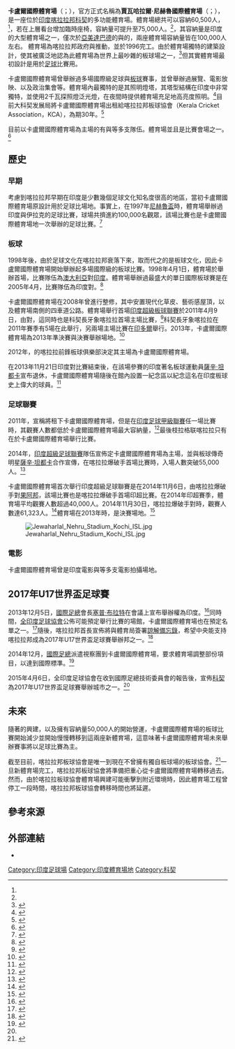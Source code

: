{{Infobox stadium
| name                = 賈瓦哈拉爾·尼赫魯國際體育場
| nickname            = 卡盧爾國際體育場
| logo_image          = 
| logo_caption        =
| image               = [[File:Kaloor_Jawaharlal_Nehru_Stadium.JPG|300px]]
| caption             = 卡盧爾國際體育場內部一覽
| fullname            =
| former_names        =
| location            = {{IND}}[[喀拉拉邦|喀拉拉邦]][[科契|科契]]{{le|卡盧爾|Kaloor}}
| coordinates         =9°59′50″N 76°18′04″E 
| broke_ground        =
| built               =
| opened              = 1996年
| renovated           = 2008年
| expanded            =
| closed              =
| demolished          =
| owner               = {{le|大科契发展局|Greater Cochin Development Authority}}
| operator            = {{le|大科契发展局|Greater Cochin Development Authority}}
| surface             = 天然草皮
| scoreboard          =
| construction_cost   = 
| suites              = 109
| architect           = 
| project_manager     =
| structural engineer = 
| services engineer   =
| general_contractor  =
| main_contractors    =
| capacity            =75,000 <ref name="kochi stadium capacity">{{cite news |language=en |title=Ticket Sale for Blasters' Home Matches Begins |url=http://www.newindianexpress.com/cities/kochi/Ticket-Sale-for-Blasters-Home-Matches-Begins/2015/10/02/article3058381.ece |publisher=[[The_Indian_Express|The Indian Express]] |date=2015-10-02 |accessdate=2015-10-07 |archive-date=2017-07-07 |archive-url=https://web.archive.org/web/20170707173739/http://www.newindianexpress.com/cities/kochi/2015/oct/02/Ticket-Sale-for-Blasters-Home-Matches-Begins-823523.html |dead-url=no }}</ref><ref name="PARKS AND OPEN SPACES">{{cite web |language=en |title=PARKS AND OPEN SPACES |url=http://www.gcdaonline.com/html/Parks,%20open%20space%20and%20recreational%20centre%20by%20GCDA.html |publisher=GCDA - Greater Cochin Development Authority |accessdate=2015-11-26 |deadurl=yes |archiveurl=https://web.archive.org/web/20151120032911/http://www.gcdaonline.com/html/Parks%2C%20open%20space%20and%20recreational%20centre%20by%20GCDA.html |archivedate=2015-11-20 }}</ref>
| executive_suites    =
| dimensions          =
| acreage             =
| tenants ='''目前'''<br>[[印度國家足球隊|印度國家足球隊]]（1997年至今）<br>{{le|喀拉拉爆破手足球俱樂部|Kerala Blasters FC}}（2014年至今）<br> {{le|喀拉拉邦足球隊|Kerala football team}}（1997年至今）<br> {{le|喀拉拉邦板球隊|Kerala cricket team}}（1998年至今）<br> '''過去'''<br>[[印度國家板球隊|印度國家板球隊]]（1997年至2017年）<br>{{le|科契足球會|FC Kochin}}（1999年–2002年）<br>{{le|科契長牙象喀拉拉|Kochi Tuskers Kerala}}（2011年）<br>{{le|枝拉格联喀拉拉|Chirag United Club Kerala}}（2011年–2012年）<br> {{le|名流板球联赛|Celebrity Cricket League|喀拉拉前鋒板球俱樂部}}（2012年至2017年）
}}

'''卡盧爾國際體育場'''（{{lang-en|'''Kaloor International Stadium'''}}；{{lang-ml|കലൂര്‍ ഇന്റര്‍നാഷണല്‍ സ്റ്റേഡിയം}}），官方正式名稱為'''賈瓦哈拉爾·尼赫魯國際體育場'''（{{lang-en|'''Jawaharlal Nehru International Stadium'''}}；{{lang-ml|ജവഹര്‍ലാല്‍ നെഹ്‌റു ഇന്റര്‍നാഷണല്‍ സ്റ്റേഡിയം}}），是一座位於[[印度|印度]][[喀拉拉邦|喀拉拉邦]][[科契|科契]]的多功能體育場。體育場總共可以容納60,500人，<ref name="kochi stadium capacity" />，若在上層看台增加臨時座椅，容納量可提升至75,000人。<ref name="PARKS AND OPEN SPACES"/>，其容納量是印度的大型體育場之一，僅次於[[亞美達巴德|亞美達巴德]]的{{le|莫泰拉體育場|Motera Stadium}}與{{le|大諾伊達|Greater Noida}}的{{le|大諾伊達板球場|Greater Noida Cricket Stadium}}，兩座體育場容納量皆在100,000人左右。 體育場為喀拉拉邦政府與{{le|大科契发展局|Greater Cochin Development Authority}}推動，並於1996完工。由於體育場獨特的建築設計，使其被廣泛地認為此體育場為世界上最吵雜的板球場之一，<ref>{{Cite web |language = en |url = http://www.supersport.com/cricket/international/nehru-stadium-kochi-info |title = Nehru Stadium, Kochi |date = 2013-10-07 |accessdate = 2015-11-26 |website = super sport |publisher =  |archive-date = 2017-10-29 |archive-url = https://web.archive.org/web/20171029173149/https://www.supersport.com/cricket/international/nehru-stadium-kochi-info |dead-url = no }}</ref>但其實體育場最初設計是用於[[足球|足球]]比賽用。

卡盧爾國際體育場曾舉辦過多場國際級足球與[[板球|板球]]賽事，並曾舉辦過展覽、電影放映、以及政治集會等。體育場內最獨特的是其照明燈塔，其塔型結構在印度中非常獨特，並使用2千瓦探照燈泛光燈，在夜間時提供體育場充足地高亮度照明。<ref>{{Cite web |language = en |url = http://ccl5.com/nehru-stadium-kochi/ |title = Ground Capacity |accessdate = 2017-11-26 |website = Celebrity Cricket League |publisher =  |last = Jaffery |first = Imran |date = 2016-11-10 |archive-date = 2014-11-20 |archive-url = https://web.archive.org/web/20141120123908/http://ccl5.com/nehru-stadium-kochi |dead-url = no }}</ref>目前大科契发展局將卡盧爾國際體育場出租給喀拉拉邦板球協會（Kerala Cricket Association，KCA），為期30年。<ref>{{Cite web |language = en |url = http://sports.ndtv.com/cricket/news/246165-sreesanth-permitted-to-practice-in-kochi-stadium-says-greater-cochin-development-authority |title = Sreesanth Permitted To Practice In Kochi Stadium, Says Greater Cochin Development Authority |date = 2015-07-27 |accessdate = 2015-11-26 |website = sports.ndtv |publisher =  |archive-url = https://web.archive.org/web/20150729235100/http://sports.ndtv.com/cricket/news/246165-sreesanth-permitted-to-practice-in-kochi-stadium-says-greater-cochin-development-authority |archive-date = 2015-07-29 |dead-url = yes }}</ref>

目前以卡盧爾國際體育場為主場的有{{le|喀拉拉爆破手足球俱樂部|Kerala Blasters}}與{{le|喀拉拉邦板球隊|Kerala cricket team}}等多支隊伍。體育場並且是{{le|2017年U17世界盃足球賽|2017 FIFA U-17 World Cup}}比賽會場之一。<ref name="Manoramaonline">{{cite news |language=en |title=Quality: A World Cup Spin-off |url=http://www.newindianexpress.com/cities/kochi/Quality-A-World-Cup-Spin-off/2015/06/03/article2845898.ece |publisher=The New Indian Express |date=2015-06-03 |accessdate=2015-11-26 |archive-date=2016-03-05 |archive-url=https://web.archive.org/web/20160305021014/http://www.newindianexpress.com/cities/kochi/Quality-A-World-Cup-Spin-off/2015/06/03/article2845898.ece |dead-url=no }}</ref>

==歷史==
===早期===
考慮到喀拉拉邦早期在印度是少數幾個足球文化知名度很高的地區，當初卡盧爾國際體育場原設計用於足球比場地。事實上，在1997年[[尼赫魯盃|尼赫魯盃]]時，體育場舉辦過印度與伊拉克的足球比賽，球場共擠進約100,000名觀眾，該場比賽也是卡盧爾國際體育場地一次舉辦的足球比賽。<ref name="Jawaharlal">{{cite news |language=en |title=Jawaharlal Nehru International Stadium, Kochi |url=http://www.touristlink.com/india/jawaharlal-nehru-stadium-kochi/overview.html |publisher=Touristlink |date= |access-date=2015-11-25 |archive-url=https://web.archive.org/web/20140904154332/http://www.touristlink.com/india/jawaharlal-nehru-stadium-kochi/overview.html |archive-date=2014-09-04 |dead-url=yes }}</ref>

===板球===
1998年後，由於足球文化在喀拉拉邦衰落下來，取而代之的是板球文化，因此卡盧爾國際體育場開始舉辦起多場國際級的板球比賽。1998年4月1日，體育場於舉辦首場{{le|單日國際板球賽|One Day International}}，比賽隊伍為[[澳大利亞國家板球隊|澳大利亞]]對[[印度國家板球隊|印度]]。體育場舉辦過最盛大的單日國際板球賽是在2005年4月，比賽隊伍為印度對{{le|巴基斯坦國家板球隊|Pakistan national cricket team|巴基斯坦}}。<ref name="ODI">{{cite news |language=en |title=Nehru Stadium |url=http://www.espncricinfo.com/india/content/ground/58230.html |publisher=Ekikrat.in |accessdate=2015-11-26 |archive-date=2020-08-06 |archive-url=https://web.archive.org/web/20200806235354/https://www.espncricinfo.com/india/content/ground/58230.html |dead-url=no }}</ref>

卡盧爾國際體育場在2008年曾進行整修，其中安置現代化草皮、藝術感屋頂，以及體育場南側的四車道公路。體育場舉行首場[[印度超級板球聯賽|印度超級板球聯賽]]於2011年4月9日，由{{le|科契長牙象喀拉拉|Kochi Tuskers Kerala}}對{{le|皇家挑戰者邦加羅爾|Royal Challengers Bangalore}}，這同時也是科契長牙象喀拉拉首場主場比賽，<ref>{{cite news |language=en |title=Indian Premier League, 3rd match: Kochi Tuskers Kerala v Royal Challengers Bangalore at Kochi, Apr 9, 2011 |url=http://www.espncricinfo.com/indian-premier-league-2011/engine/match/501200.html |publisher=Ekikrat.in |accessdate=2015-11-26 |archive-date=2017-06-14 |archive-url=https://web.archive.org/web/20170614183857/http://www.espncricinfo.com/indian-premier-league-2011/engine/match/501200.html |dead-url=yes }}</ref>科契長牙象喀拉拉在2011年賽季有5場在此舉行，另兩場主場比賽在[[印多爾|印多爾]]{{le|霍克板球體育場|Holkar Cricket Stadium}}舉行。2013年，卡盧爾國際體育場為2013年{{le|達利普盃|Duleep Trophy}}準決賽與決賽舉辦場地。<ref>{{cite news |language = en |title = Duleep Trophy 2013 semi-finals and final to be played in Kochi |url = http://www.cricketcountry.com/news/duleep-trophy-2013-semi-finals-and-final-to-be-played-in-kochi-31427 |publisher = cricket country |date = 2013-09-27 |accessdate = 2015-11-26 |archive-date = 2017-10-29 |archive-url = https://web.archive.org/web/20171029065723/http://www.cricketcountry.com/news/duleep-trophy-2013-semi-finals-and-final-to-be-played-in-kochi-31427 |dead-url = no }}</ref>

2012年，{{le|名流板球联赛|Celebrity Cricket League}}的喀拉拉前鋒板球俱樂部決定其主場為卡盧爾國際體育場。

在2013年11月21日印度對{{le|西印度群島板球隊|West Indies cricket team|西印度群島}}比賽結束後，在該場參賽的印度著名板球運動員[[薩辛·坦都卡|薩辛·坦都卡]]宣布退休，卡盧爾國際體育場隨後在館內設置一紀念區以紀念這名在印度板球史上偉大的球員。<ref>{{cite news |language = en |title = Sachin Tendulkar: 10 minutes to walk just 10 metres |url = http://www.deccanchronicle.com/140528/nation-current-affairs/article/sachin-tendulkar-10-minutes-walk-just-10-metres |publisher = Deccan Chronicle |date = 2014-05-28 |accessdate = 2015-11-26 |archive-date = 2016-03-04 |archive-url = https://web.archive.org/web/20160304134534/http://www.deccanchronicle.com/140528/nation-current-affairs/article/sachin-tendulkar-10-minutes-walk-just-10-metres |dead-url = no }}</ref>

{{wide image|JNU-Stadium-kaloor-cochin.jpg|800px|體育場全景視野}}

===足球聯賽===
2011年，{{le|枝拉格联喀拉拉|Chirag United Club Kerala}}宣稱將租下卡盧爾國際體育場，但是在[[印度足球甲級聯賽|印度足球甲級聯賽]]任一場比賽時，其觀賽人數都低於卡盧爾國際體育場最大容納量，<ref>{{Cite web |language = en |url = http://stadiumdb.com/stadiums/ind/jawaharlal_nehru_stadium_kochi |title = Jawaharlal Nehru International Stadium, Kochi (Kaloor International Stadium) |publisher = StadiumDB |accessdate = 2015-11-25 |archive-date = 2019-07-23 |archive-url = https://web.archive.org/web/20190723134206/http://stadiumdb.com/stadiums/ind/jawaharlal_nehru_stadium_kochi |dead-url = no }}</ref>最後枝拉格联喀拉拉只有在{{le|2011–12年印度足球甲級聯賽|2011–12 I-League|2011–12年印甲賽季}}於卡盧爾國際體育場舉行比賽。

2014年，[[印度超級足球聯賽|印度超級足球聯賽]]隊伍{{le|喀拉拉爆破手足球俱樂部|Kerala Blasters}}宣佈定卡盧爾國際體育場為主場，並與板球傳奇明星[[薩辛·坦都卡|薩辛·坦都卡]]合作宣傳，在喀拉拉爆破手首場比賽時，入場人數突破55,000人。<ref>{{Cite web |language = en |url = http://www.deccanchronicle.com/141201/nation-current-affairs/article/kochi-stadium-record-crowd-welcomes-football-again |title = Kochi Stadium record crowd welcomes football again |publisher = Deccan Chronicle |date = 2014-12-01 |accessdate = 2015-11-25 |archive-date = 2020-03-30 |archive-url = https://web.archive.org/web/20200330092329/https://www.deccanchronicle.com/141201/nation-current-affairs/article/kochi-stadium-record-crowd-welcomes-football-again |dead-url = no }}</ref>

卡盧爾國際體育場首次舉行印度超級足球聯賽是在2014年11月6日，由喀拉拉爆破手對[[果阿邦足球會|果阿邦]]，該場比賽也是喀拉拉爆破手首場印超比賽。在2014年印超賽季，體育場平均觀賽人數超過40,000人。2014年11月30日，喀拉拉爆破手對{{le|清奈泰坦足球會|Chennaiyin FC|清奈泰坦}}時，觀賽人數達61,323人。<ref>{{cite news |language=en |title=Kerala Blasters has the highest average attendance |url=http://www.worldfootball.net/attendance/ind-indian-super-league-2014/1/ |publisher=world foot ball.net |date=2014-12-15 |accessdate=2015-11-26 |archive-date=2020-09-07 |archive-url=https://web.archive.org/web/20200907035600/https://www.worldfootball.net/attendance/ind-indian-super-league-2014/1/ |dead-url=no }}</ref>體育場在2013年時，是{{le|桑托什盃|2013 Santosh Trophy}}決賽場地。<ref>{{cite web |language=en |last=Daniel |first=Chris |title=Uttar Pradesh and Kerala to host Santosh Trophy 2013 |url=http://www.chrispd.de/wordpress/2012/11/20/uttar-pradesh-and-kerala-to-host-santosh-trophy-2013/ |work=Chris Daniel |date=2012-11-20 |accessdate=2012-11-20 |archive-date=2017-08-18 |archive-url=https://web.archive.org/web/20170818092418/http://blog.cpdfootball.de/2012/11/20/uttar-pradesh-and-kerala-to-host-santosh-trophy-2013/ |dead-url=no }}</ref>

[[File:Jewaharlal_Nehru_Stadium_Kochi_ISL.jpg|thumb]]

{{wide image|Kochi_Jawaharlal_Nehru_Stadium_Panorama.jpg|1024px|喀拉拉爆破手於卡盧爾國際體育場比賽時全景。}}

===電影===
卡盧爾國際體育場曾是印度電影{{le|终极武器|Velayudham}}與{{le|寶貝快跑 (2012年電影)|Run Baby Run (2012 film)|寶貝快跑}}等多支電影拍攝場地。

==2017年U17世界盃足球賽==
2013年12月5日，[[國際足總|國際足總]]會長[[塞普·布拉特|塞普·布拉特]]在會議上宣布{{le|2017年U17世界盃足球賽|2017 FIFA U-17 World Cup}}舉辦權為印度。<ref>{{cite web |language=en |title=FIFA launches 2014 FIFA World Cup Legacy Trust |url=http://www.fifa.com/worldcup/news/y=2013/m=12/news=fifa-launches-2014-fifa-world-cup-legacy-trust-2239771.html |website=FIFA.com |date=2013-12-05 |accessdate=2015-11-25 |archive-date=2014-07-02 |archive-url=https://web.archive.org/web/20140702112042/http://www.fifa.com/worldcup/news/y=2013/m=12/news=fifa-launches-2014-fifa-world-cup-legacy-trust-2239771.html |dead-url=no }}</ref>同時間，[[全印度足球協會|全印度足球協會]]公佈可能預定舉行比賽的場館，卡盧爾國際體育場也在預定名單之一。<ref>{{cite news |language=en |title=Official: India to host U-17 World Cup in 2017 |url=http://www.goal.com/en-india/news/136/india/2013/12/05/4454372/official-india-to-host-u-17-world-cup-in-2017 |publisher=Goal.com |date=2013-12-05 |accessdate=2015-11-25 |archive-date=2016-03-10 |archive-url=https://web.archive.org/web/20160310225438/http://www.goal.com/en-india/news/136/india/2013/12/05/4454372/official-india-to-host-u-17-world-cup-in-2017 |dead-url=no }}</ref>隨後，喀拉拉邦首長{{le|歐烏曼·尚迪|Oommen Chandy}}宣佈將與體育局簽署[[諒解備忘錄|諒解備忘錄]]，希望中央能支持喀拉拉邦成為2017年U17世界盃足球賽舉辦邦之一。<ref>{{cite news |language=en |title=Kerala Government backs U-17 World Cup India bid |url=http://www.goal.com/en-india/news/136/india/2013/07/25/4141352/kerala-government-backs-u-17-world-cup-india-bid |publisher=Goal.com |date=2013-07-25 |accessdate=2015-11-25 |archive-date=2020-04-06 |archive-url=https://web.archive.org/web/20200406123905/https://www.goal.com/en-india/news/136/india/2013/07/25/4141352/kerala-government-backs-u-17-world-cup-india-bid |dead-url=no }}</ref> 

2014年12月，[[國際足總|國際足總]]派遣視察團到卡盧爾國際體育場，要求體育場調整部份項目，以達到國際標準。<ref>{{cite news|language=en|title=FIFA Team Inspects Kochi JN Stadium and Training Grounds for 2017 U-17 World Cup|url=http://footballnewsindia.in/fifa-team-inspects-kochi-jn-stadium-training-grounds-2017-u-17-world-cup/|publisher=football news india|date=2011-12-11|access-date=2015-11-25|archive-url=https://web.archive.org/web/20170321130509/http://footballnewsindia.in/fifa-team-inspects-kochi-jn-stadium-training-grounds-2017-u-17-world-cup/|archive-date=2017-03-21|dead-url=yes}}</ref> 

2015年4月6日，全印度足球協會在收到國際足總技術委員會的報告後，宣佈[[科契|科契]]為2017年U17世界盃足球賽舉辦城市之一。<ref name="Manoramaonline"/>

==未來==
隨著{{le|喀拉拉板球協會體育場|Kerala Cricket Association Stadium}}的興建，以及擁有容納量50,000人的{{le|錫魯萬納塔普拉姆國際體育場|Trivandrum International Stadium}}開始營運，卡盧爾國際體育場的板球比賽開始減少並開始慢慢轉移到這兩座新體育場，這意味著卡盧爾國際體育場未來舉辦賽事將以足球比賽為主。

截至目前，喀拉拉邦板球協會是唯一到現在不曾擁有獨自板球場的板球協會。<ref>{{Cite web |language=en |url=http://www.thehindu.com/news/national/kerala/kcas-first-cricket-stadium-at-krishnagiri/article5473008.ece |title=KCA’s first cricket stadium at Krishnagiri |publisher=The Hindu |date=2013-12-18 |access-date=2015-11-25 |archive-date=2014-06-03 |archive-url=https://web.archive.org/web/20140603233208/http://www.thehindu.com/news/national/kerala/kcas-first-cricket-stadium-at-krishnagiri/article5473008.ece |dead-url=no }}</ref>一旦新體育場完工，喀拉拉邦板球協會將準備把重心從卡盧爾國際體育場轉移過去。然而，由於喀拉拉板球協會體育場興建可能衝擊到附近環境時，因此體育場工程曾停工一段時間，喀拉拉邦板球協會轉移時間也將延遲。

==參考來源==
{{Reflist|2}}

== 外部連結 ==
{{commons category|Jawaharlal Nehru Stadium, Kochi}}
* {{cite web |language=en | title = Jawaharlal Nehru International Stadium on facebook | url = https://www.facebook.com/jnskaloor/info/?ref=page_internal | accessdate = 2015-11-26 | deadurl = no |archive-url = https://archive.is/OkUuL |archive-date = 2020-10-03 }}

{{Coord|9.997253|76.301036|display=title|format=dms|type:landmark_scale:3000}}

[[Category:印度足球場|Category:印度足球場]]
[[Category:印度體育場地|Category:印度體育場地]]
[[Category:科契|Category:科契]]